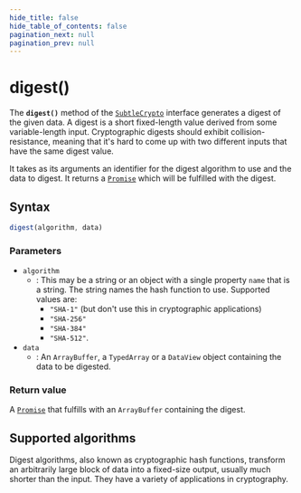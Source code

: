 ```yaml
---
hide_title: false
hide_table_of_contents: false
pagination_next: null
pagination_prev: null
---
```

# digest()

The **`digest()`** method of the [`SubtleCrypto`](../SubtleCrypto.mdx)
interface generates a digest of the given data. A digest is a short
fixed-length value derived from some variable-length input. Cryptographic digests should
exhibit collision-resistance, meaning that it's hard to come up with two different
inputs that have the same digest value.

It takes as its arguments an identifier for the digest algorithm to use and the data to
digest. It returns a [`Promise`](../../Promise/Promise.mdx) which will be fulfilled with the digest.

## Syntax

```js
digest(algorithm, data)
```

### Parameters

- `algorithm`
  - : This may be a string or an object with a single property `name` that is a string. The string names the hash function to use. Supported values are:
    - `"SHA-1"` (but don't use this in cryptographic applications)
    - `"SHA-256"`
    - `"SHA-384"`
    - `"SHA-512"`.
- `data`
  - : An `ArrayBuffer`, a `TypedArray` or a `DataView` object containing the data to be digested.

### Return value

A [`Promise`](../../Promise/Promise.mdx) that fulfills with an `ArrayBuffer` containing the digest.

## Supported algorithms

Digest algorithms, also known as cryptographic hash functions,
transform an arbitrarily large block of data into a fixed-size output,
usually much shorter than the input. They have a variety of applications in
cryptography.
